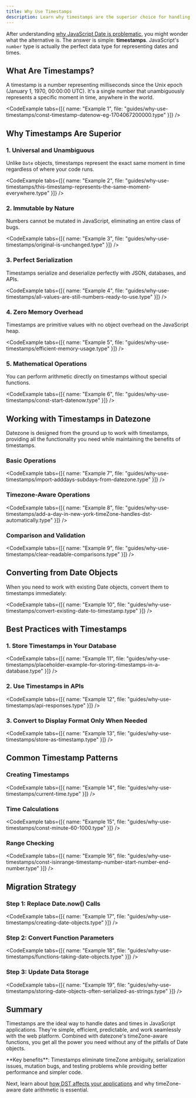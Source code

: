 ```yaml
---
title: Why Use Timestamps
description: Learn why timestamps are the superior choice for handling dates and times in JavaScript applications
---
```




After understanding [why JavaScript Date is problematic](/docs/guides/why-date-is-evil), you might wonder what the alternative is. The answer is simple: **timestamps**. JavaScript's `number` type is actually the perfect data type for representing dates and times.

## What Are Timestamps?

A timestamp is a number representing milliseconds since the Unix epoch (January 1, 1970, 00:00:00 UTC). It's a single number that unambiguously represents a specific moment in time, anywhere in the world.

<CodeExample tabs={[{ name: "Example 1", file: "guides/why-use-timestamps/const-timestamp-datenow-eg-1704067200000.type" }]} />

## Why Timestamps Are Superior

### 1. Universal and Unambiguous

Unlike `Date` objects, timestamps represent the exact same moment in time regardless of where your code runs.

<CodeExample tabs={[{ name: "Example 2", file: "guides/why-use-timestamps/this-timestamp-represents-the-same-moment-everywhere.type" }]} />

### 2. Immutable by Nature

Numbers cannot be mutated in JavaScript, eliminating an entire class of bugs.

<CodeExample tabs={[{ name: "Example 3", file: "guides/why-use-timestamps/original-is-unchanged.type" }]} />

### 3. Perfect Serialization

Timestamps serialize and deserialize perfectly with JSON, databases, and APIs.

<CodeExample tabs={[{ name: "Example 4", file: "guides/why-use-timestamps/all-values-are-still-numbers-ready-to-use.type" }]} />

### 4. Zero Memory Overhead

Timestamps are primitive values with no object overhead on the JavaScript heap.

<CodeExample tabs={[{ name: "Example 5", file: "guides/why-use-timestamps/efficient-memory-usage.type" }]} />

### 5. Mathematical Operations

You can perform arithmetic directly on timestamps without special functions.

<CodeExample tabs={[{ name: "Example 6", file: "guides/why-use-timestamps/const-start-datenow.type" }]} />

## Working with Timestamps in Datezone

Datezone is designed from the ground up to work with timestamps, providing all the functionality you need while maintaining the benefits of timestamps.

### Basic Operations

<CodeExample tabs={[{ name: "Example 7", file: "guides/why-use-timestamps/import-adddays-subdays-from-datezone.type" }]} />

### Timezone-Aware Operations

<CodeExample tabs={[{ name: "Example 8", file: "guides/why-use-timestamps/add-a-day-in-new-york-timeZone-handles-dst-automatically.type" }]} />

### Comparison and Validation

<CodeExample tabs={[{ name: "Example 9", file: "guides/why-use-timestamps/clear-readable-comparisons.type" }]} />

## Converting from Date Objects

When you need to work with existing Date objects, convert them to timestamps immediately:

<CodeExample tabs={[{ name: "Example 10", file: "guides/why-use-timestamps/convert-existing-date-to-timestamp.type" }]} />

## Best Practices with Timestamps

### 1. Store Timestamps in Your Database

<CodeExample tabs={[{ name: "Example 11", file: "guides/why-use-timestamps/placeholder-example-for-storing-timestamps-in-a-database.type" }]} />

### 2. Use Timestamps in APIs

<CodeExample tabs={[{ name: "Example 12", file: "guides/why-use-timestamps/api-responses.type" }]} />

### 3. Convert to Display Format Only When Needed

<CodeExample tabs={[{ name: "Example 13", file: "guides/why-use-timestamps/store-as-timestamp.type" }]} />

## Common Timestamp Patterns

### Creating Timestamps

<CodeExample tabs={[{ name: "Example 14", file: "guides/why-use-timestamps/current-time.type" }]} />

### Time Calculations

<CodeExample tabs={[{ name: "Example 15", file: "guides/why-use-timestamps/const-minute-60-1000.type" }]} />

### Range Checking

<CodeExample tabs={[{ name: "Example 16", file: "guides/why-use-timestamps/const-isinrange-timestamp-number-start-number-end-number.type" }]} />

## Migration Strategy

### Step 1: Replace Date.now() Calls

<CodeExample tabs={[{ name: "Example 17", file: "guides/why-use-timestamps/creating-date-objects.type" }]} />

### Step 2: Convert Function Parameters

<CodeExample tabs={[{ name: "Example 18", file: "guides/why-use-timestamps/functions-taking-date-objects.type" }]} />

### Step 3: Update Data Storage

<CodeExample tabs={[{ name: "Example 19", file: "guides/why-use-timestamps/storing-date-objects-often-serialized-as-strings.type" }]} />

## Summary

Timestamps are the ideal way to handle dates and times in JavaScript applications. They're simple, efficient, predictable, and work seamlessly with the web platform. Combined with datezone's timeZone-aware functions, you get all the power you need without any of the pitfalls of Date objects.

<Callout type="success">
**Key benefits**: Timestamps eliminate timeZone ambiguity, serialization issues, mutation bugs, and testing problems while providing better performance and simpler code.
</Callout>

Next, learn about [how DST affects your applications](/docs/guides/how-dst-works) and why timeZone-aware date arithmetic is essential.

